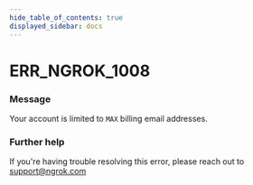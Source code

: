 ```yaml
---
hide_table_of_contents: true
displayed_sidebar: docs
---
```



# ERR_NGROK_1008

### Message
Your account is limited to `MAX` billing email addresses.

<ErrorDetails error='err_ngrok_1008' />


### Further help
If you're having trouble resolving this error, please reach out to [support@ngrok.com](mailto:support@ngrok.com?subject=Help%20with%20ERR_NGROK_1008)

